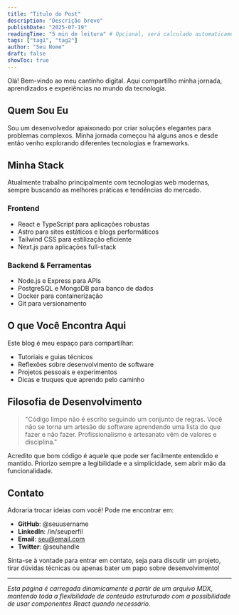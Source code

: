 ```yaml
---
title: "Título do Post"
description: "Descrição breve"
publishDate: "2025-07-19"
readingTime: "5 min de leitura" # Opcional, será calculado automaticamente
tags: ["tag1", "tag2"]
author: "Seu Nome"
draft: false
showToc: true
---
```


<section className="intro-section">
  <p className="intro-text">
    Olá! Bem-vindo ao meu cantinho digital. Aqui compartilho minha jornada, 
    aprendizados e experiências no mundo da tecnologia.
  </p>
</section>

## Quem Sou Eu

Sou um desenvolvedor apaixonado por criar soluções elegantes para problemas complexos. 
Minha jornada começou há alguns anos e desde então venho explorando diferentes 
tecnologias e frameworks.

## Minha Stack

Atualmente trabalho principalmente com tecnologias web modernas, sempre 
buscando as melhores práticas e tendências do mercado.

### Frontend

- React e TypeScript para aplicações robustas
- Astro para sites estáticos e blogs performáticos  
- Tailwind CSS para estilização eficiente
- Next.js para aplicações full-stack

### Backend & Ferramentas

- Node.js e Express para APIs
- PostgreSQL e MongoDB para banco de dados
- Docker para containerização
- Git para versionamento

## O que Você Encontra Aqui

Este blog é meu espaço para compartilhar:

- Tutoriais e guias técnicos
- Reflexões sobre desenvolvimento de software
- Projetos pessoais e experimentos
- Dicas e truques que aprendo pelo caminho

## Filosofia de Desenvolvimento

> "Código limpo não é escrito seguindo um conjunto de regras. 
> Você não se torna um artesão de software aprendendo uma lista do que fazer e não fazer. 
> Profissionalismo e artesanato vêm de valores e disciplina."

Acredito que bom código é aquele que pode ser facilmente entendido e mantido. 
Priorizo sempre a legibilidade e a simplicidade, sem abrir mão da funcionalidade.

## Contato

Adoraria trocar ideias com você! Pode me encontrar em:

- **GitHub**: @seuusername
- **LinkedIn**: /in/seuperfil  
- **Email**: seu@email.com
- **Twitter**: @seuhandle

Sinta-se à vontade para entrar em contato, seja para discutir um projeto, 
tirar dúvidas técnicas ou apenas bater um papo sobre desenvolvimento!

---

*Esta página é carregada dinamicamente a partir de um arquivo MDX, mantendo toda a flexibilidade de conteúdo estruturado com a possibilidade de usar componentes React quando necessário.*